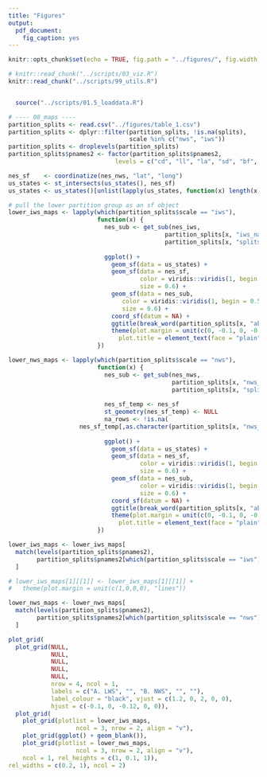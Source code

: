 ```yaml
---
title: "Figures"
output:
  pdf_document:
    fig_caption: yes
---
```


```r
knitr::opts_chunk$set(echo = TRUE, fig.path = "../figures/", fig.width = 5, fig.height = 6)
```

```r
# knitr::read_chunk("../scripts/03_viz.R")
knitr::read_chunk("../scripts/99_utils.R")
```

```r

```

```r
  source("../scripts/01.5_loaddata.R")
```

```r

# ---- 08_maps ----
partition_splits <- read.csv("../figures/table_1.csv")
partition_splits <- dplyr::filter(partition_splits, !is.na(splits), 
                                  scale %in% c("nws", "iws"))
partition_splits <- droplevels(partition_splits)
partition_splits$pnames2 <- factor(partition_splits$pnames2, 
                              levels = c("cd", "ll", "la", "sd", "bf", "sr"))

nes_sf    <- coordinatize(nes_nws, "lat", "long")
us_states <- st_intersects(us_states(), nes_sf)
us_states <- us_states()[unlist(lapply(us_states, function(x) length(x) > 0)),]

# pull the lower partition group as an sf object
lower_iws_maps <- lapply(which(partition_splits$scale == "iws"), 
                         function(x) {
                           nes_sub <- get_sub(nes_iws, 
                                            partition_splits[x, "iws_names"],
                                            partition_splits[x, "splits"])
                           
                           ggplot() + 
                             geom_sf(data = us_states) +
                             geom_sf(data = nes_sf, 
                                     color = viridis::viridis(1, begin = 0),
                                     size = 0.6) + 
                             geom_sf(data = nes_sub, 
                                color = viridis::viridis(1, begin = 0.5), 
                                size = 0.6) + 
                             coord_sf(datum = NA) + 
                             ggtitle(break_word(partition_splits[x, "abb"], 12)) + 
                             theme(plot.margin = unit(c(0, -0.1, 0, -0.1), "cm"),
                               plot.title = element_text(face = "plain", size = 12))
                         })

lower_nws_maps <- lapply(which(partition_splits$scale == "nws"), 
                         function(x) {
                           nes_sub <- get_sub(nes_nws, 
                                              partition_splits[x, "nws_names"],
                                              partition_splits[x, "splits"])
                           
                           nes_sf_temp <- nes_sf
                           st_geometry(nes_sf_temp) <- NULL
                           na_rows <- !is.na(
                    nes_sf_temp[,as.character(partition_splits[x, "nws_names"])])
                           
                           ggplot() + 
                             geom_sf(data = us_states) +
                             geom_sf(data = nes_sf, 
                                     color = viridis::viridis(1, begin = 0),
                                     size = 0.6) + 
                             geom_sf(data = nes_sub,
                                     color = viridis::viridis(1, begin = 0.5), 
                                     size = 0.6) + 
                             coord_sf(datum = NA) + 
                             ggtitle(break_word(partition_splits[x, "abb"], 12)) + 
                             theme(plot.margin = unit(c(0, -0.1, 0, -0.1), "cm"), 
                               plot.title = element_text(face = "plain", size  = 12))
                         })

lower_iws_maps <- lower_iws_maps[
  match(levels(partition_splits$pnames2), 
        partition_splits$pnames2[which(partition_splits$scale == "iws")])
  ]

# lower_iws_maps[1][[1]] <- lower_iws_maps[1][[1]] + 
#   theme(plot.margin = unit(c(1,0,0,0), "lines"))

lower_nws_maps <- lower_nws_maps[
  match(levels(partition_splits$pnames2), 
        partition_splits$pnames2[which(partition_splits$scale == "nws")])
  ]

plot_grid(
  plot_grid(NULL,
            NULL, 
            NULL,
            NULL,
            NULL, 
            nrow = 4, ncol = 1,
            labels = c("A. LWS", "", "B. NWS", "", ""), 
            label_colour = "black", vjust = c(1.2, 0, 2, 0, 0), 
            hjust = c(-0.1, 0, -0.12, 0, 0)),
  plot_grid(
    plot_grid(plotlist = lower_iws_maps, 
                   ncol = 3, nrow = 2, align = "v"),
    plot_grid(ggplot() + geom_blank()),
    plot_grid(plotlist = lower_nws_maps,
                   ncol = 3, nrow = 2, align = "v"), 
    ncol = 1, rel_heights = c(1, 0.1, 1)), 
rel_widths = c(0.2, 1), ncol = 2)
```
